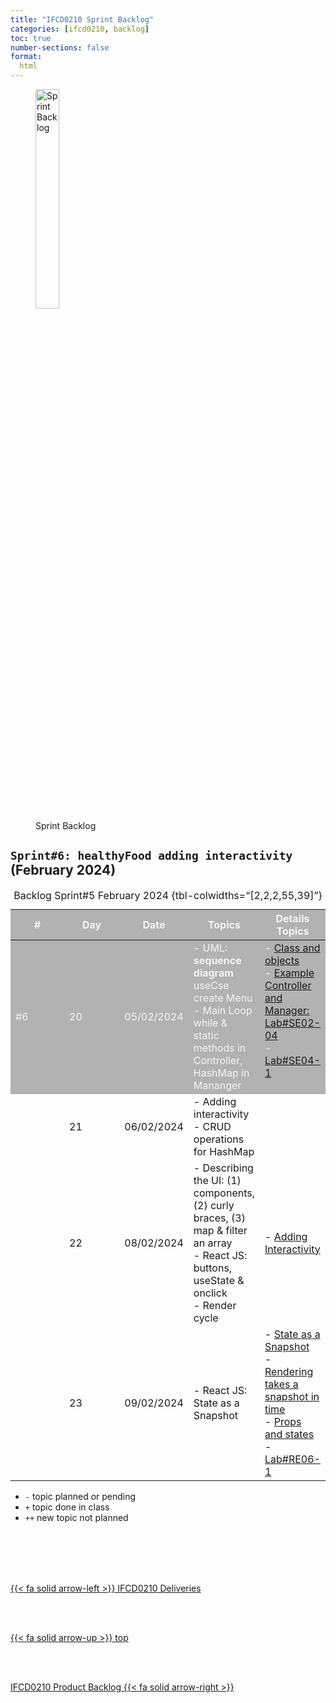 ```yaml
---
title: "IFCD0210 Sprint Backlog"
categories: [ifcd0210, backlog]
toc: true
number-sections: false
format:
  html
---
```


<style>
tr:nth-child(1) {
  background-color: #b2b2b2!important;
  color: #f4f4f4!important;
}
</style>



![Sprint Backlog](/images/home/backlog.jpg){width="30%"}


::: {.column-page-right}


##  ``Sprint#6: healthyFood adding interactivity`` (February 2024)



| # | Day | Date | Topics |  Details Topics |
| -- | -- | -- | -- | -- |
| #6 | 20 | 05/02/2024 | - UML: **sequence diagram** useCse create Menu </br> - Main Loop while & static methods in Controller, HashMap in Mananger  |  - [Class and objects](/javase/se-concepts-objects.qmd) </br>   - [Example Controller and Manager: Lab#SE02-04](/javase/selab2-4.qmd)  </br> - [Lab#SE04-1](/javase/selab4-1.qmd)</br>  </br>  |
|  | 21 | 06/02/2024 | - Adding interactivity </br>  - CRUD operations for HashMap |  |
|  | 22 | 08/02/2024 | - Describing the UI: (1) components, (2) curly braces, (3) map & filter an array </br> - React JS: buttons, useState & onclick  </br> - Render cycle  | - [Adding Interactivity](https://react.dev/learn/adding-interactivity){.external}  |
|  | 23 | 09/02/2024 |  - React JS: State as a Snapshot </br> | - [State as a Snapshot](https://react.dev/learn/state-as-a-snapshot){.external} </br> - [Rendering takes a snapshot in time](https://react.dev/learn/state-as-a-snapshot#rendering-takes-a-snapshot-in-time){.external} </br> -  [Props and states](/reactjs/reactjs-what-props.qmd)  </br>  - [Lab#RE06-1](/reactjs/rjslab6-1.qmd) </br> |
: Backlog Sprint#5 February 2024 {tbl-colwidths="[2,2,2,55,39]"}

:::

::: {.callout-note}
- `-` topic planned or pending
- `+` topic done in class
- `++` new topic not planned
:::


<!--- navLinks -->
<br><br>
<div class=row>
<br>
<div class='column left previous'>
<br>
[{{< fa solid arrow-left >}} IFCD0210 Deliveries](/ifcd0210-24/ifcd0210deliveries-24.qmd)
<br>
</div>
<br>
<div class='column center'>
<br>
[{{< fa solid arrow-up >}} top](#top)
<br>
</div>
<br>
<div class='column right next'>
<br>
[IFCD0210 Product Backlog  {{< fa solid arrow-right >}}](/ifcd0210-24/ifcd0210backlog-product-24.qmd)
<br>
</div>
<br>
</div>
